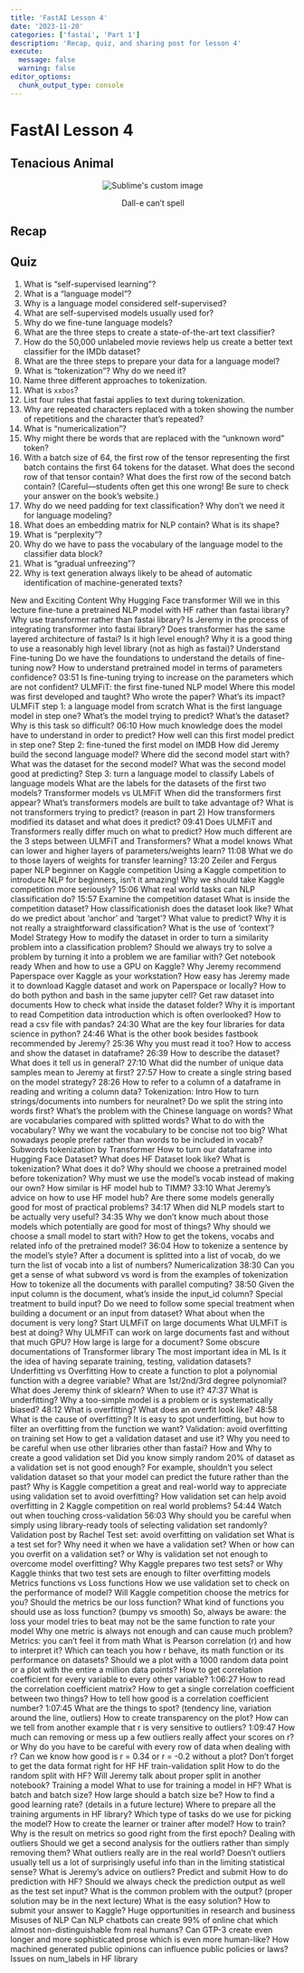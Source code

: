 ```yaml
---
title: 'FastAI Lesson 4'
date: '2023-11-20'
categories: ['fastai', 'Part 1']
description: 'Recap, quiz, and sharing post for lesson 4'
execute: 
  message: false
  warning: false
editor_options: 
  chunk_output_type: console
---
```


# FastAI Lesson 4

## Tenacious Animal

<p align="center">
  <img src="dung_beetle.jpg" alt="Sublime's custom image"/>
  <figcaption align="center">Dall-e can't spell</figcaption>
</p>

## Recap

## Quiz

1. What is "self-supervised learning"?
1. What is a "language model"?
1. Why is a language model considered self-supervised?
1. What are self-supervised models usually used for?
1. Why do we fine-tune language models?
1. What are the three steps to create a state-of-the-art text classifier?
1. How do the 50,000 unlabeled movie reviews help us create a better text classifier for the IMDb dataset?
1. What are the three steps to prepare your data for a language model?
1. What is "tokenization"? Why do we need it?
1. Name three different approaches to tokenization.
1. What is `xxbos`?
1. List four rules that fastai applies to text during tokenization.
1. Why are repeated characters replaced with a token showing the number of repetitions and the character that's repeated?
1. What is "numericalization"?
1. Why might there be words that are replaced with the "unknown word" token?
1. With a batch size of 64, the first row of the tensor representing the first batch contains the first 64 tokens for the dataset. What does the second row of that tensor contain? What does the first row of the second batch contain? (Careful—students often get this one wrong! Be sure to check your answer on the book's website.)
1. Why do we need padding for text classification? Why don't we need it for language modeling?
1. What does an embedding matrix for NLP contain? What is its shape?
1. What is "perplexity"?
1. Why do we have to pass the vocabulary of the language model to the classifier data block?
1. What is "gradual unfreezing"?
1. Why is text generation always likely to be ahead of automatic identification of machine-generated texts?


New and Exciting Content
Why Hugging Face transformer
Will we in this lecture fine-tune a pretrained NLP model with HF rather than fastai library?
Why use transformer rather than fastai library?
Is Jeremy in the process of integrating transformer into fastai library?
Does transformer has the same layered architecture of fastai? Is it high level enough?
Why it is a good thing to use a reasonably high level library (not as high as fastai)?
Understand Fine-tuning
Do we have the foundations to understand the details of fine-tuning now?
How to understand pretrained model in terms of parameters confidence? 03:51
Is fine-tuning trying to increase on the parameters which are not confident?
ULMFiT: the first fine-tuned NLP model
Where this model was first developed and taught?
Who wrote the paper?
What’s its impact?
ULMFiT step 1: a language model from scratch
What is the first language model in step one?
What’s the model trying to predict? What’s the dataset?
Why is this task so difficult? 06:10
How much knowledge does the model have to understand in order to predict?
How well can this first model predict in step one?
Step 2: fine-tuned the first model on IMDB
How did Jeremy build the second language model?
Where did the second model start with? What was the dataset for the second model?
What was the second model good at predicting?
Step 3: turn a language model to classify
Labels of language models
What are the labels for the datasets of the first two models?
Transformer models vs ULMFiT
When did the transformers first appear?
What’s transformers models are built to take advantage of?
What is not transformers trying to predict? (reason in part 2)
How transformers modified its dataset and what does it predict? 09:41
Does ULMFiT and Transformers really differ much on what to predict?
How much different are the 3 steps between ULMFiT and Transformers?
What a model knows
What can lower and higher layers of parameters/weights learn? 11:08
What we do to those layers of weights for transfer learning? 13:20
Zeiler and Fergus paper
NLP beginner on Kaggle competition
Using a Kaggle competition to introduce NLP for beginners, isn’t it amazing!
Why we should take Kaggle competition more seriously? 15:06
What real world tasks can NLP classification do? 15:57
Examine the competition dataset
What is inside the competition dataset?
How classificationish does the dataset look like?
What do we predict about ‘anchor’ and ‘target’?
What value to predict?
Why it is not really a straightforward classification?
What is the use of ‘context’?
Model Strategy
How to modify the dataset in order to turn a similarity problem into a classification problem?
Should we always try to solve a problem by turning it into a problem we are familiar with?
Get notebook ready
When and how to use a GPU on Kaggle?
Why Jeremy recommend Paperspace over Kaggle as your workstation?
How easy has Jeremy made it to download Kaggle dataset and work on Paperspace or locally?
How to do both python and bash in the same jupyter cell?
Get raw dataset into documents
How to check what inside the dataset folder?
Why it is important to read Competition data introduction which is often overlooked?
How to read a csv file with pandas? 24:30
What are the key four libraries for data science in python? 24:46
What is the other book besides fastbook recommended by Jeremy? 25:36
Why you must read it too?
How to access and show the dataset in dataframe? 26:39
How to describe the dataset? What does it tell us in general? 27:10
What did the number of unique data samples mean to Jeremy at first? 27:57
How to create a single string based on the model strategy? 28:26
How to refer to a column of a dataframe in reading and writing a column data?
Tokenization: Intro
How to turn strings/documents into numbers for neuralnet?
Do we split the string into words first?
What’s the problem with the Chinese language on words?
What are vocabularies compared with splitted words?
What to do with the vocabulary?
Why we want the vocabulary to be concise not too big?
What nowadays people prefer rather than words to be included in vocab?
Subwords tokenization by Transformer
How to turn our dataframe into Hugging Face Dataset?
What does HF Dataset look like?
What is tokenization? What does it do?
Why should we choose a pretrained model before tokenization?
Why must we use the model’s vocab instead of making our own?
How similar is HF model hub to TIMM? 33:10
What Jeremy’s advice on how to use HF model hub?
Are there some models generally good for most of practical problems? 34:17
When did NLP models start to be actually very useful? 34:35
Why we don’t know much about those models which potentially are good for most of things?
Why should we choose a small model to start with?
How to get the tokens, vocabs and related info of the pretrained model? 36:04
How to tokenize a sentence by the model’s style?
After a document is splitted into a list of vocab, do we turn the list of vocab into a list of numbers? Numericalization 38:30
Can you get a sense of what subword vs word is from the examples of tokenization
How to tokenize all the documents with parallel computing? 38:50
Given the input column is the document, what’s inside the input_id column?
Special treatment to build input?
Do we need to follow some special treatment when building a document or an input from dataset?
What about when the document is very long?
Start ULMFiT on large documents
What ULMFiT is best at doing?
Why ULMFiT can work on large documents fast and without that much GPU?
How large is large for a document?
Some obscure documentations of Transformer library
The most important idea in ML
Is it the idea of having separate training, testing, validation datasets?
Underfitting vs Overfitting
How to create a function to plot a polynomial function with a degree variable?
What are 1st/2nd/3rd degree polynomial?
What does Jeremy think of sklearn? When to use it? 47:37
What is underfitting? Why a too-simple model is a problem or is systematically biased? 48:12
What is overfitting? What does an overfit look like? 48:58
What is the cause of overfitting?
It is easy to spot underfitting, but how to filter an overfitting from the function we want?
Validation: avoid overfitting on training set
How to get a validation dataset and use it?
Why you need to be careful when use other libraries other than fastai?
How and Why to create a good validation set
Did you know simply random 20% of dataset as a validation set is not good enough?
For example, shouldn’t you select validation dataset so that your model can predict the future rather than the past?
Why is Kaggle competition a great and real-world way to appreciate using validation set to avoid overfitting?
How validation set can help avoid overfitting in 2 Kaggle competition on real world problems? 54:44
Watch out when touching cross-validation 56:03
Why should you be careful when simply using library-ready tools of selecting validation set randomly?
Validation post by Rachel
Test set: avoid overfitting on validation set
What is a test set for?
Why need it when we have a validation set?
When or how can you overfit on a validation set? or
Why is validation set not enough to overcome model overfitting?
Why Kaggle prepares two test sets? or
Why Kaggle thinks that two test sets are enough to filter overfitting models
Metrics functions vs Loss functions
How we use validation set to check on the performance of model?
Will Kaggle competition choose the metrics for you?
Should the metrics be our loss function?
What kind of functions you should use as loss function? (bumpy vs smooth)
So, always be aware: the loss your model tries to beat may not be the same function to rate your model
Why one metric is always not enough and can cause much problem?
Metrics: you can’t feel it from math
What is Pearson correlation (r) and how to interpret it?
Which can teach you how r behave, its math function or its performance on datasets?
Should we a plot with a 1000 random data point or a plot with the entire a million data points?
How to get correlation coefficient for every variable to every other variable? 1:06:27
How to read the correlation coefficient matrix?
How to get a single correlation coefficient between two things?
How to tell how good is a correlation coefficient number? 1:07:45
What are the things to spot? (tendency line, variation around the line, outliers)
How to create transparency on the plot?
How can we tell from another example that r is very sensitive to outliers? 1:09:47
How much can removing or mess up a few outliers really affect your scores on r? or
Why do you have to be careful with every row of data when dealing with r?
Can we know how good is r = 0.34 or r = -0.2 without a plot?
Don’t forget to get the data format right for HF
HF train-validation split
How to do the random split with HF?
Will Jeremy talk about proper split in another notebook?
Training a model
What to use for training a model in HF?
What is batch and batch size?
How large should a batch size be?
How to find a good learning rate? (details in a future lecture)
Where to prepare all the training arguments in HF library?
Which type of tasks do we use for picking the model?
How to create the learner or trainer after model?
How to train?
Why is the result on metrics so good right from the first epoch?
Dealing with outliers
Should we get a second analysis for the outliers rather than simply removing them?
What outliers really are in the real world?
Doesn’t outliers usually tell us a lot of surprisingly useful info than in the limiting statistical sense?
What is Jeremy’s advice on outliers?
Predict and submit
How to do prediction with HF?
Should we always check the prediction output as well as the test set input?
What is the common problem with the output? (proper solution may be in the next lecture)
What is the easy solution?
How to submit your answer to Kaggle?
Huge opportunities in research and business
Misuses of NLP
Can NLP chatbots can create 99% of online chat which almost non-distinguishable from real humans?
Can GTP-3 create even longer and more sophisticated prose which is even more human-like?
How machined generated public opinions can influence public policies or laws?
Issues on num_labels in HF library